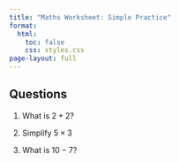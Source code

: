 ```yaml
---
title: "Maths Worksheet: Simple Practice"
format:
  html:
    toc: false
    css: styles.css
page-layout: full
---
```


## Questions

1. What is $2 + 2$?

:::: {.answer-box}
::::

2. Simplify $5 \times 3$

:::: {.answer-box}
::::

3. What is $10 - 7$?

:::: {.answer-box}
::::
